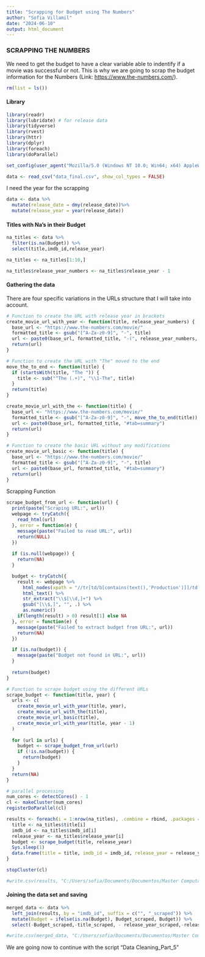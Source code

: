 ```yaml
---
title: "Scrapping for Budget using The Numbers"
author: "Sofia Villamil"
date: "2024-06-10"
output: html_document
---
```


### SCRAPPING THE NUMBERS

We need to get the budget to have a clear variable able to indentify if a movie was successful or not. This is why we are going to scrap the budget information for the Numbers (Link: <https://www.the-numbers.com/>).

```r
rm(list = ls())
```

#### Library

```r
library(readr)
library(lubridate) # for release data
library(tidyverse)
library(rvest)
library(httr)
library(dplyr)
library(foreach)
library(doParallel)
```

```r
set_config(user_agent("Mozilla/5.0 (Windows NT 10.0; Win64; x64) AppleWebKit/537.36 (KHTML, like Gecko) Chrome/121.0.0.0 Safari/537.36; Sofia Villamil / sofia.v1999@gmail.com")) # set your user agent here
```

```r
data <- read_csv("data_final.csv", show_col_types = FALSE)

```

I need the year for the scrapping

```r
data <- data %>%
  mutate(release_date = dmy(release_date))%>%
  mutate(release_year = year(release_date))
```

#### Titles with Na's in their Budget

```r
na_titles <- data %>% 
  filter(is.na(Budget)) %>% 
  select(title,imdb_id,release_year)
```

```r
na_titles <- na_titles[1:10,]
```

```r
na_titles$release_year_numbers <- na_titles$release_year - 1
```

#### Gathering the data

There are four specific variations in the URLs structure that I will take into account.

```r
# Function to create the URL with release year in brackets
create_movie_url_with_year <- function(title, release_year_numbers) {
  base_url <- "https://www.the-numbers.com/movie/"
  formatted_title <- gsub("[^A-Za-z0-9]", "-", title)
  url <- paste0(base_url, formatted_title, "-(", release_year_numbers, ")#tab=summary")
  return(url)
}

# Function to create the URL with "The" moved to the end
move_the_to_end <- function(title) {
  if (startsWith(title, "The ")) {
    title <- sub("^The (.+)", "\\1-The", title)
  }
  return(title)
}

create_movie_url_with_the <- function(title) {
  base_url <- "https://www.the-numbers.com/movie/"
  formatted_title <- gsub("[^A-Za-z0-9]", "-", move_the_to_end(title))
  url <- paste0(base_url, formatted_title, "#tab=summary")
  return(url)
}

# Function to create the basic URL without any modifications
create_movie_url_basic <- function(title) {
  base_url <- "https://www.the-numbers.com/movie/"
  formatted_title <- gsub("[^A-Za-z0-9]", "-", title)
  url <- paste0(base_url, formatted_title, "#tab=summary")
  return(url)
}

```

Scrapping Function

```r
scrape_budget_from_url <- function(url) {
  print(paste("Scraping URL:", url)) 
  webpage <- tryCatch({
    read_html(url)
  }, error = function(e) {
    message(paste("Failed to read URL:", url))
    return(NULL)
  })
  
  if (is.null(webpage)) {
    return(NA)
  }

  budget <- tryCatch({
    result <- webpage %>%
      html_nodes(xpath = "//tr[td/b[contains(text(),'Production')]]/td[2]") %>%
      html_text() %>%
      str_extract("\\$[\\d,]+") %>%
      gsub("[\\$,]", "", .) %>%
      as.numeric()
    if(length(result) > 0) result[1] else NA
  }, error = function(e) {
    message(paste("Failed to extract budget from URL:", url))
    return(NA)
  })

  if (is.na(budget)) {
    message(paste("Budget not found in URL:", url))
  }
  
  return(budget)
}

# Function to scrape budget using the different URLs
scrape_budget <- function(title, year) {
  urls <- c(
    create_movie_url_with_year(title, year),
    create_movie_url_with_the(title),
    create_movie_url_basic(title),
    create_movie_url_with_year(title, year - 1)  
  )
  
  for (url in urls) {
    budget <- scrape_budget_from_url(url)
    if (!is.na(budget)) {
      return(budget)
    }
  }
  return(NA)
}

# parallel processing
num_cores <- detectCores() - 1
cl <- makeCluster(num_cores)
registerDoParallel(cl)

results <- foreach(i = 1:nrow(na_titles), .combine = rbind, .packages = c('rvest', 'stringr', 'dplyr')) %dopar% {
  title <- na_titles$title[i]
  imdb_id <- na_titles$imdb_id[i]
  release_year <- na_titles$release_year[i]
  budget <- scrape_budget(title, release_year)
  Sys.sleep(1)  
  data.frame(title = title, imdb_id = imdb_id, release_year = release_year, Budget = budget, stringsAsFactors = FALSE)
}

stopCluster(cl)

```


```r
#write.csv(results, "C:/Users/sofia/Documents/Documentos/Master Computational Social Sciences/TFM/Master Thesis/Scrapping and Data Part 2/scrapping_url_1.csv",row.names = FALSE)

```

#### Joining the data set and saving

```r
merged_data <- data %>%
  left_join(results, by = "imdb_id", suffix = c("", "_scraped")) %>%
  mutate(Budget = ifelse(is.na(Budget), Budget_scraped, Budget)) %>%
  select(-Budget_scraped,-title_scraped, - release_year_scraped,-release_year)
```

```r
#write.csv(merged_data, "C:/Users/sofia/Documents/Documentos/Master Computational Social Sciences/TFM/Master Thesis/Scrapping and Data Part 2/data_final_3.csv",row.names = FALSE)

```
We are going now to continue with the script "Data Cleaning_Part_5"
